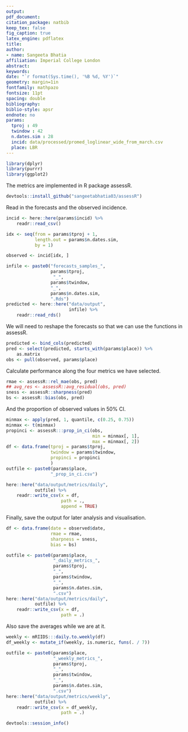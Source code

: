 ```yaml
---
output: 
pdf_document:
citation_package: natbib
keep_tex: false
fig_caption: true
latex_engine: pdflatex
title: 
author:
- name: Sangeeta Bhatia
affiliation: Imperial College London
abstract: 
keywords: 
date: "`r format(Sys.time(), '%B %d, %Y')`"
geometry: margin=1in
fontfamily: mathpazo
fontsize: 11pt
spacing: double
bibliography: 
biblio-style: apsr
endnote: no
params:
  tproj : 49
  twindow : 42
  n.dates.sim : 28
  incid: data/processed/promed_loglinear_wide_from_march.csv
  place: LBR
---
```


```r
library(dplyr)
library(purrr)
library(ggplot2)
```
The metrics are implemented in R package assessR.

```r
devtools::install_github("sangeetabhatia03/assessR")
```

Read in the forecasts and the observed incidence.

```r
incid <- here::here(params$incid) %>%
    readr::read_csv()

idx <- seq(from = params$tproj + 1,
           length.out = params$n.dates.sim,
           by = 1)

observed <- incid[idx, ]

```

```r
infile <- paste0("forecasts_samples_",
                 params$tproj,
                  "_",
                 params$twindow,
                 "_",
                 params$n.dates.sim,
                 ".Rds")
predicted <- here::here("data/output",
                        infile) %>%
    readr::read_rds()

```
We will need to reshape the forecasts so that we can use the functions
in assessR.

```r
predicted <- bind_cols(predicted)
pred <- select(predicted, starts_with(params$place)) %>%
    as.matrix
obs <- pull(observed, params$place)
```

Calculate performance along the four metrics we have selected.

```r
rmae <- assessR::rel_mae(obs, pred)
## avg_res <- assessR::avg_residual(obs, pred)
sness <- assessR::sharpness(pred)
bs <- assessR::bias(obs, pred)

```

And the proportion of observed values in 50% CI.

```r
minmax <- apply(pred, 1, quantile, c(0.25, 0.75))
minmax <- t(minmax)
propinci <- assessR:::prop_in_ci(obs,
                                 min = minmax[, 1],
                                 max = minmax[, 2])
df <- data.frame(tproj = params$tproj,
                 twindow = params$twindow,
                 propinci = propinci
                 )
outfile <- paste0(params$place, 
                 "_prop_in_ci.csv")

here::here("data/output/metrics/daily",
           outfile) %>%
    readr::write_csv(x = df,
                     path = .,
                     append = TRUE)

```

Finally,  save the output for later analysis and visualisation.

```r
df <- data.frame(date = observed$date,
                 rmae = rmae,
                 sharpness = sness,
                 bias = bs)

outfile <- paste0(params$place, 
                  "_daily_metrics_",
                  params$tproj,
                  "_",
                  params$twindow,
                  "_",
                  params$n.dates.sim,
                  ".csv")
here::here("data/output/metrics/daily",
           outfile) %>%
    readr::write_csv(x = df,
                     path = .)

```

Also save the averages while we are at it.

```r
weekly <- mRIIDS:::daily.to.weekly(df)
df_weekly <- mutate_if(weekly, is.numeric, funs(. / 7))

outfile <- paste0(params$place, 
                  "_weekly_metrics_",
                  params$tproj,
                  "_",
                  params$twindow,
                  "_",
                  params$n.dates.sim,
                  ".csv")
here::here("data/output/metrics/weekly",
           outfile) %>%
    readr::write_csv(x = df_weekly,
                     path = .)

```

```r
devtools::session_info()
```
